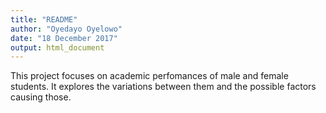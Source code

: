```yaml
---
title: "README"
author: "Oyedayo Oyelowo"
date: "18 December 2017"
output: html_document
---
```


This project focuses on academic perfomances of male and female students. It explores the variations between them and the possible factors causing those.